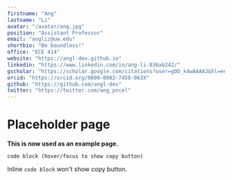```yaml
---
firstname: "Ang"
lastname: "Li"
avatar: "/avatar/ang.jpg"
position: "Assistant Professor"
email: "angliz@uw.edu"
shortbio: "Be boundless!"
office: "ECE 414"
website: "https://angl-dev.github.io"
linkedin: "https://www.linkedin.com/in/ang-li-836ab242/"
gscholar: "https://scholar.google.com/citations?user=gOD_k4wAAAAJ&hl=en"
orcid: "https://orcid.org/0000-0002-7458-063X"
github: "https://github.com/angl-dev"
twitter: "https://twitter.com/ang_pncel"
---
```


# Placeholder page

**This is now used as an example page.**

```
code block (hover/focus to show copy button)
```

Inline `code block` won't show copy button.